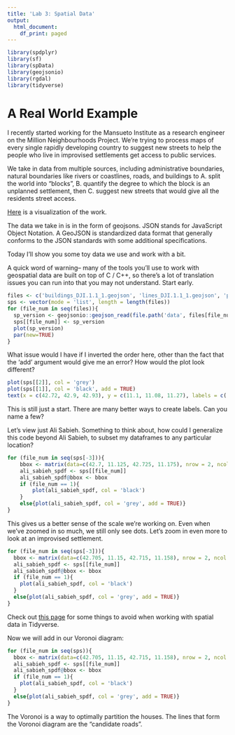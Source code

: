 ```yaml
---
title: 'Lab 3: Spatial Data'
output:
  html_document:
    df_print: paged
---
```


```r
library(spdplyr)
library(sf)
library(spData)
library(geojsonio)
library(rgdal)
library(tidyverse)
```
# A Real World Example
I recently started working for the Mansueto Institute as a research engineer on the Million Neighbourhoods Project. We're trying to process maps of every single rapidly developing country to suggest new streets to help the people who live in improvised settlements get access to public services. 

We take in data from multiple sources, including administrative boundaries, natural boundaries like rivers or coastlines, roads, and buildings to A. split the world into "blocks", B. quantify the degree to which the block is an unplanned settlement, then C. suggest new streets that would give all the residents street access. 

[Here](https://millionneighborhoods.org/#2/8.84/17.54) is a visualization of the work.

The data we take in is in the form of geojsons. JSON stands for JavaScript Object Notation. A GeoJSON is standardized data format that generally conforms to the JSON standards with some additional specifications.

Today I'll show you some toy data we use and work with a bit. 

A quick word of warning-- many of the tools you'll use to work with geospatial data are built on top of C / C++, so there's a lot of translation issues you can run into that you may not understand. Start early. 

```r
files <- c('buildings_DJI.1.1_1.geojson', 'lines_DJI.1.1_1.geojson', 'parcels_DJI.1.1_1.geojson')
sps <- vector(mode = 'list', length = length(files))
for (file_num in seq(files)){
  sp_version <- geojsonio::geojson_read(file.path('data', files[file_num]), what = 'sp')
  sps[[file_num]] <- sp_version
  plot(sp_version)
  par(new=TRUE)
}
```
What issue would I have if I inverted the order here, other than the fact that the 'add' argument would give me an error? How would the plot look different?
```r
plot(sps[[2]], col = 'grey')
plot(sps[[1]], col = 'black', add = TRUE)
text(x = c(42.72, 42.9, 42.93), y = c(11.1, 11.08, 11.27), labels = c('Ali Sabieh', 'Ali Adde', 'Holhol'))
```
This is still just a start. There are many better ways to create labels. Can you name a few?

Let's view just Ali Sabieh. Something to think about, how could I generalize this code beyond Ali Sabieh, to subset my dataframes to any particular location?

```r
for (file_num in seq(sps[-3])){
    bbox <- matrix(data=c(42.7, 11.125, 42.725, 11.175), nrow = 2, ncol = 2, dimnames = list(c('x', 'y'), c('min', 'max')))
    ali_sabieh_spdf <- sps[[file_num]]
    ali_sabieh_spdf@bbox <- bbox
    if (file_num == 1){
        plot(ali_sabieh_spdf, col = 'black')
    }
    else{plot(ali_sabieh_spdf, col = 'grey', add = TRUE)}
}
```
This gives us a better sense of the scale we're working on. Even when we've zoomed in so much, we still only see dots. Let's zoom in even more to look at an improvised settlement. 

```r
for (file_num in seq(sps[-3])){
  bbox <- matrix(data=c(42.705, 11.15, 42.715, 11.158), nrow = 2, ncol = 2, dimnames = list(c('x', 'y'), c('min', 'max')))
  ali_sabieh_spdf <- sps[[file_num]]
  ali_sabieh_spdf@bbox <- bbox
  if (file_num == 1){
    plot(ali_sabieh_spdf, col = 'black')
  }
  else{plot(ali_sabieh_spdf, col = 'grey', add = TRUE)}
}
```
Check out [this page](https://geocompr.github.io/geocompkg/articles/tidyverse-pitfalls.html) for some things to avoid when working with spatial data in Tidyverse.

Now we will add in our Voronoi diagram:
```r
for (file_num in seq(sps)){
  bbox <- matrix(data=c(42.705, 11.15, 42.715, 11.158), nrow = 2, ncol = 2, dimnames = list(c('x', 'y'), c('min', 'max')))
  ali_sabieh_spdf <- sps[[file_num]]
  ali_sabieh_spdf@bbox <- bbox
  if (file_num == 1){
    plot(ali_sabieh_spdf, col = 'black')
  }
  else{plot(ali_sabieh_spdf, col = 'grey', add = TRUE)}
}
```

The Voronoi is a way to optimally partition the houses. The lines that form the Voronoi diagram are the "candidate roads". 
